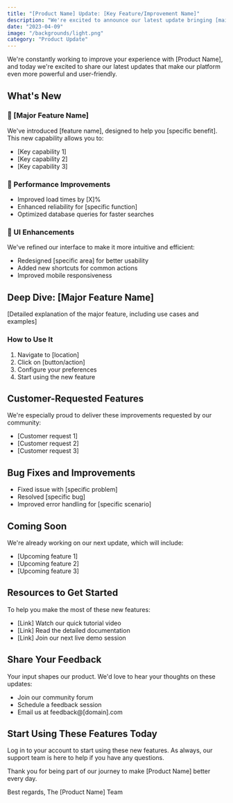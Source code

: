 ```yaml
---
title: "[Product Name] Update: [Key Feature/Improvement Name]"
description: "We're excited to announce our latest update bringing [main benefit] to enhance your experience with [Product Name]."
date: "2023-04-09"
image: "/backgrounds/light.png"
category: "Product Update"
---
```


We're constantly working to improve your experience with [Product Name], and today we're excited to share our latest updates that make our platform even more powerful and user-friendly.

## What's New

### 🚀 [Major Feature Name]
We've introduced [feature name], designed to help you [specific benefit]. This new capability allows you to:
- [Key capability 1]
- [Key capability 2]
- [Key capability 3]

### 💪 Performance Improvements
- Improved load times by [X]%
- Enhanced reliability for [specific function]
- Optimized database queries for faster searches

### 🎨 UI Enhancements
We've refined our interface to make it more intuitive and efficient:
- Redesigned [specific area] for better usability
- Added new shortcuts for common actions
- Improved mobile responsiveness

## Deep Dive: [Major Feature Name]

[Detailed explanation of the major feature, including use cases and examples]

### How to Use It
1. Navigate to [location]
2. Click on [button/action]
3. Configure your preferences
4. Start using the new feature

## Customer-Requested Features

We're especially proud to deliver these improvements requested by our community:
- [Customer request 1]
- [Customer request 2]
- [Customer request 3]

## Bug Fixes and Improvements
- Fixed issue with [specific problem]
- Resolved [specific bug]
- Improved error handling for [specific scenario]

## Coming Soon

We're already working on our next update, which will include:
- [Upcoming feature 1]
- [Upcoming feature 2]
- [Upcoming feature 3]

## Resources to Get Started

To help you make the most of these new features:
- [Link] Watch our quick tutorial video
- [Link] Read the detailed documentation
- [Link] Join our next live demo session

## Share Your Feedback

Your input shapes our product. We'd love to hear your thoughts on these updates:
- Join our community forum
- Schedule a feedback session
- Email us at feedback@[domain].com

## Start Using These Features Today

Log in to your account to start using these new features. As always, our support team is here to help if you have any questions.

Thank you for being part of our journey to make [Product Name] better every day.

Best regards,
The [Product Name] Team